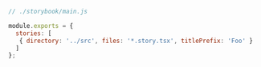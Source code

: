 ```js
// ./storybook/main.js

module.exports = {
  stories: [
   { directory: '../src', files: '*.story.tsx', titlePrefix: 'Foo' }
  ]
};
```